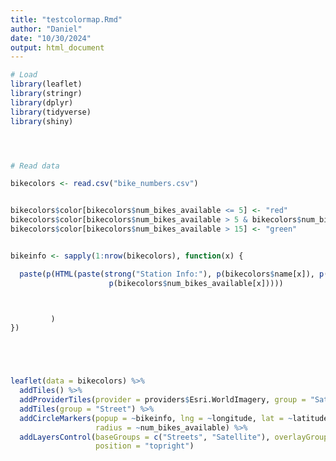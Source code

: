 ```yaml
---
title: "testcolormap.Rmd"
author: "Daniel"
date: "10/30/2024"
output: html_document
---
```


```r
# Load 
library(leaflet)
library(stringr)
library(dplyr)
library(tidyverse)
library(shiny)




# Read data

bikecolors <- read.csv("bike_numbers.csv")


bikecolors$color[bikecolors$num_bikes_available <= 5] <- "red"
bikecolors$color[bikecolors$num_bikes_available > 5 & bikecolors$num_bikes_available <= 15] <- "orange"
bikecolors$color[bikecolors$num_bikes_available > 15] <- "green"


bikeinfo <- sapply(1:nrow(bikecolors), function(x) {

  paste(p(HTML(paste(strong("Station Info:"), p(bikecolors$name[x]), p(bikecolors$longitude[x], bikecolors$latitude[x]),
                      p(bikecolors$num_bikes_available[x]))))



         )
})





leaflet(data = bikecolors) %>%
  addTiles() %>%
  addProviderTiles(provider = providers$Esri.WorldImagery, group = "Satellite") %>%
  addTiles(group = "Street") %>%
  addCircleMarkers(popup = ~bikeinfo, lng = ~longitude, lat = ~latitude, group = "Markers", color = ~color, 
                   radius = ~num_bikes_available) %>%
  addLayersControl(baseGroups = c("Streets", "Satellite"), overlayGroups = c("Markers"),
                   position = "topright")
        

```


